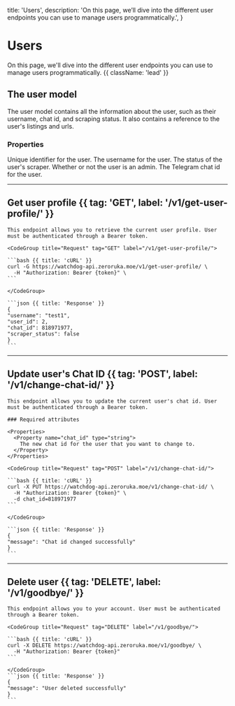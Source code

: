  title: 'Users',
  description:
    'On this page, we’ll dive into the different user endpoints you can use to manage users programmatically.',
}

# Users

On this page, we'll dive into the different user endpoints you can use to manage users programmatically. {{ className: 'lead' }}

## The user model

The user model contains all the information about the user, such as their username, chat id, and scraping status. It also contains a reference to the user's listings and urls.

### Properties

<Properties>
  <Property name="id" type="string">
    Unique identifier for the user.
  </Property>
  <Property name="username" type="string">
    The username for the user.
  </Property>
  <Property name="scraper_status" type="boolean">
    The status of the user's scraper.
  </Property>
  <Property name="admin" type="boolean">
    Whether or not the user is an admin.
  </Property>
  <Property name="chat_id" type="string">
    The Telegram chat id for the user.
  </Property>
</Properties>

---

## Get user profile {{ tag: 'GET', label: '/v1/get-user-profile/' }}

<Row>
  <Col>

    This endpoint allows you to retrieve the current user profile. User must be authenticated through a Bearer token.

  </Col>
  <Col sticky>

    <CodeGroup title="Request" tag="GET" label="/v1/get-user-profile/">

    ```bash {{ title: 'cURL' }}
    curl -G https://watchdog-api.zeroruka.moe/v1/get-user-profile/ \
      -H "Authorization: Bearer {token}" \
    ```

    </CodeGroup>

    ```json {{ title: 'Response' }}
    {
    "username": "test1",
    "user_id": 2,
    "chat_id": 818971977,
    "scraper_status": false
    }
    ```

  </Col>
</Row>

---

## Update user's Chat ID {{ tag: 'POST', label: '/v1/change-chat-id/' }}

<Row>
  <Col>

    This endpoint allows you to update the current user's chat id. User must be authenticated through a Bearer token.

    ### Required attributes

    <Properties>
      <Property name="chat_id" type="string">
        The new chat id for the user that you want to change to.
      </Property>
    </Properties>

  </Col>
  <Col sticky>

    <CodeGroup title="Request" tag="POST" label="/v1/change-chat-id/">

    ```bash {{ title: 'cURL' }}
    curl -X PUT https://watchdog-api.zeroruka.moe/v1/change-chat-id/ \
      -H "Authorization: Bearer {token}" \
      -d chat_id=818971977
    ```

    </CodeGroup>

    ```json {{ title: 'Response' }}
    {
    "message": "Chat id changed successfully"
    }
    ```

  </Col>
</Row>

---

## Delete user {{ tag: 'DELETE', label: '/v1/goodbye/' }}

<Row>
  <Col>

    This endpoint allows you to your account. User must be authenticated through a Bearer token.

  </Col>
  <Col sticky>

    <CodeGroup title="Request" tag="DELETE" label="/v1/goodbye/">

    ```bash {{ title: 'cURL' }}
    curl -X DELETE https://watchdog-api.zeroruka.moe/v1/goodbye/ \
      -H "Authorization: Bearer {token}"
    ```

    </CodeGroup>
    ```json {{ title: 'Response' }}
    {
    "message": "User deleted successfully"
    }
    ```

  </Col>
</Row>
